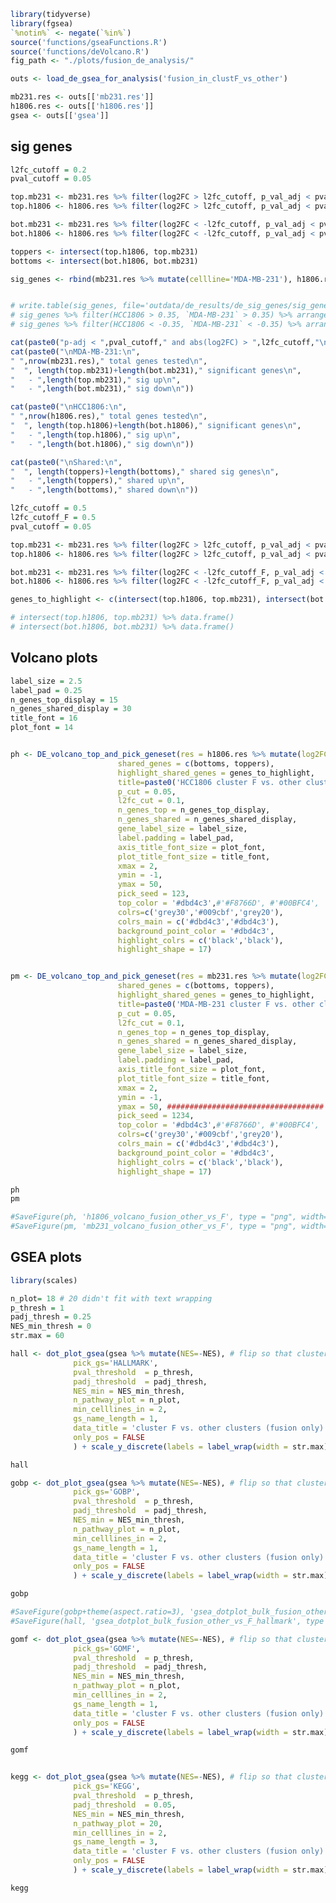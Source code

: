 ```r
library(tidyverse)
library(fgsea)
`%notin%` <- negate(`%in%`)
source('functions/gseaFunctions.R')
source('functions/deVolcano.R')
fig_path <- "./plots/fusion_de_analysis/"
```

```r
outs <- load_de_gsea_for_analysis('fusion_in_clustF_vs_other')

mb231.res <- outs[['mb231.res']]
h1806.res <- outs[['h1806.res']]
gsea <- outs[['gsea']]
```


## sig genes
```r
l2fc_cutoff = 0.2
pval_cutoff = 0.05

top.mb231 <- mb231.res %>% filter(log2FC > l2fc_cutoff, p_val_adj < pval_cutoff)  %>% pull(gene)
top.h1806 <- h1806.res %>% filter(log2FC > l2fc_cutoff, p_val_adj < pval_cutoff)  %>% pull(gene)

bot.mb231 <- mb231.res %>% filter(log2FC < -l2fc_cutoff, p_val_adj < pval_cutoff) %>% arrange(log2FC)  %>% pull(gene)
bot.h1806 <- h1806.res %>% filter(log2FC < -l2fc_cutoff, p_val_adj < pval_cutoff) %>% arrange(log2FC) %>% pull(gene)

toppers <- intersect(top.h1806, top.mb231)
bottoms <- intersect(bot.h1806, bot.mb231)

sig_genes <- rbind(mb231.res %>% mutate(cellline='MDA-MB-231'), h1806.res %>% mutate(cellline='HCC1806')) %>% arrange(cellline) %>% filter(gene %in% c(toppers, bottoms)) %>% select(cellline, gene, log2FC) %>% pivot_wider(names_from = cellline, values_from = log2FC) %>% rowwise() %>%  mutate(HCC1806=round(HCC1806, 3), `MDA-MB-231`=round(`MDA-MB-231`, 3), mean_log2FC = mean(HCC1806, `MDA-MB-231`)) %>% arrange(desc(mean_log2FC))


# write.table(sig_genes, file='outdata/de_results/de_sig_genes/sig_genes_fusion_only_other_versus_F.tsv', quote=FALSE, sep='\t', col.names = TRUE)
# sig_genes %>% filter(HCC1806 > 0.35, `MDA-MB-231` > 0.35) %>% arrange(desc(mean_log2FC)) %>% pull(gene) %>% data.frame()
# sig_genes %>% filter(HCC1806 < -0.35, `MDA-MB-231` < -0.35) %>% arrange((mean_log2FC)) %>% pull(gene) %>% data.frame()

cat(paste0("p-adj < ",pval_cutoff," and abs(log2FC) > ",l2fc_cutoff,"\n"))
cat(paste0("\nMDA-MB-231:\n",
" ",nrow(mb231.res)," total genes tested\n",
"  ", length(top.mb231)+length(bot.mb231)," significant genes\n",
"   - ",length(top.mb231)," sig up\n",
"   - ",length(bot.mb231)," sig down\n"))

cat(paste0("\nHCC1806:\n",
" ",nrow(h1806.res)," total genes tested\n",
"  ", length(top.h1806)+length(bot.h1806)," significant genes\n",
"   - ",length(top.h1806)," sig up\n",
"   - ",length(bot.h1806)," sig down\n"))

cat(paste0("\nShared:\n",
"  ", length(toppers)+length(bottoms)," shared sig genes\n",
"   - ",length(toppers)," shared up\n",
"   - ",length(bottoms)," shared down\n"))
```

```r
l2fc_cutoff = 0.5
l2fc_cutoff_F = 0.5
pval_cutoff = 0.05

top.mb231 <- mb231.res %>% filter(log2FC > l2fc_cutoff, p_val_adj < pval_cutoff)  %>% pull(gene)
top.h1806 <- h1806.res %>% filter(log2FC > l2fc_cutoff, p_val_adj < pval_cutoff)  %>% pull(gene)

bot.mb231 <- mb231.res %>% filter(log2FC < -l2fc_cutoff_F, p_val_adj < pval_cutoff) %>% arrange(log2FC) %>% pull(gene)
bot.h1806 <- h1806.res %>% filter(log2FC < -l2fc_cutoff_F, p_val_adj < pval_cutoff) %>% arrange(log2FC) %>% pull(gene)

genes_to_highlight <- c(intersect(top.h1806, top.mb231), intersect(bot.h1806, bot.mb231))

# intersect(top.h1806, top.mb231) %>% data.frame()
# intersect(bot.h1806, bot.mb231) %>% data.frame()
```


## Volcano plots
```r
label_size = 2.5
label_pad = 0.25
n_genes_top_display = 15
n_genes_shared_display = 30
title_font = 16
plot_font = 14


ph <- DE_volcano_top_and_pick_geneset(res = h1806.res %>% mutate(log2FC=-log2FC), # flip so that cluster F is on right side
                        shared_genes = c(bottoms, toppers),
                        highlight_shared_genes = genes_to_highlight,
                        title=paste0('HCC1806 cluster F vs. other clusters (fusion only)'), 
                        p_cut = 0.05, 
                        l2fc_cut = 0.1, 
                        n_genes_top = n_genes_top_display,
                        n_genes_shared = n_genes_shared_display,
                        gene_label_size = label_size,
                        label.padding = label_pad,
                        axis_title_font_size = plot_font,
                        plot_title_font_size = title_font,
                        xmax = 2,
                        ymin = -1,
                        ymax = 50,
                        pick_seed = 123,
                        top_color = '#dbd4c3',#'#F8766D', #'#00BFC4',
                        colrs=c('grey30','#009cbf','grey20'),
                        colrs_main = c('#dbd4c3','#dbd4c3'),
                        background_point_color = '#dbd4c3',
                        highlight_colrs = c('black','black'),
                        highlight_shape = 17) 


pm <- DE_volcano_top_and_pick_geneset(res = mb231.res %>% mutate(log2FC=-log2FC), # flip so that cluster F is on right side
                        shared_genes = c(bottoms, toppers),
                        highlight_shared_genes = genes_to_highlight,
                        title=paste0('MDA-MB-231 cluster F vs. other clusters (fusion only)'), 
                        p_cut = 0.05, 
                        l2fc_cut = 0.1, 
                        n_genes_top = n_genes_top_display,
                        n_genes_shared = n_genes_shared_display,
                        gene_label_size = label_size,
                        label.padding = label_pad,
                        axis_title_font_size = plot_font,
                        plot_title_font_size = title_font,
                        xmax = 2,
                        ymin = -1,
                        ymax = 50, ###################################
                        pick_seed = 1234,
                        top_color = '#dbd4c3',#'#F8766D', #'#00BFC4',
                        colrs=c('grey30','#009cbf','grey20'),
                        colrs_main = c('#dbd4c3','#dbd4c3'),
                        background_point_color = '#dbd4c3',
                        highlight_colrs = c('black','black'),
                        highlight_shape = 17) 

ph
pm

#SaveFigure(ph, 'h1806_volcano_fusion_other_vs_F', type = "png", width=6, height=4, res=600)
#SaveFigure(pm, 'mb231_volcano_fusion_other_vs_F', type = "png", width=6, height=4, res=600)
```

## GSEA plots
```r
library(scales)

n_plot= 18 # 20 didn't fit with text wrapping
p_thresh = 1
padj_thresh = 0.25
NES_min_thresh = 0
str.max = 60 

hall <- dot_plot_gsea(gsea %>% mutate(NES=-NES), # flip so that cluster F is on top 
              pick_gs='HALLMARK', 
              pval_threshold  = p_thresh, 
              padj_threshold  = padj_thresh, 
              NES_min = NES_min_thresh, 
              n_pathway_plot = n_plot, 
              min_celllines_in = 2, 
              gs_name_length = 1,
              data_title = 'cluster F vs. other clusters (fusion only)', 
              only_pos = FALSE
              ) + scale_y_discrete(labels = label_wrap(width = str.max))

hall

gobp <- dot_plot_gsea(gsea %>% mutate(NES=-NES), # flip so that cluster F is on top
              pick_gs='GOBP', 
              pval_threshold  = p_thresh, 
              padj_threshold  = padj_thresh, 
              NES_min = NES_min_thresh, 
              n_pathway_plot = n_plot, 
              min_celllines_in = 2, 
              gs_name_length = 1,
              data_title = 'cluster F vs. other clusters (fusion only)', 
              only_pos = FALSE
              ) + scale_y_discrete(labels = label_wrap(width = str.max))

gobp

#SaveFigure(gobp+theme(aspect.ratio=3), 'gsea_dotplot_bulk_fusion_other_vs_F_gobp', type = "png", width=10, height=10, res=600)
#SaveFigure(hall, 'gsea_dotplot_bulk_fusion_other_vs_F_hallmark', type = "png", width=7, height=4, res=600)
```

```r
gomf <- dot_plot_gsea(gsea %>% mutate(NES=-NES), # flip so that cluster F is on top
              pick_gs='GOMF', 
              pval_threshold  = p_thresh, 
              padj_threshold  = padj_thresh, 
              NES_min = NES_min_thresh, 
              n_pathway_plot = n_plot, 
              min_celllines_in = 2, 
              gs_name_length = 1,
              data_title = 'cluster F vs. other clusters (fusion only)', 
              only_pos = FALSE
              ) + scale_y_discrete(labels = label_wrap(width = str.max))

gomf


kegg <- dot_plot_gsea(gsea %>% mutate(NES=-NES), # flip so that cluster F is on top
              pick_gs='KEGG', 
              pval_threshold  = p_thresh, 
              padj_threshold  = 0.05, 
              NES_min = NES_min_thresh, 
              n_pathway_plot = 20, 
              min_celllines_in = 2, 
              gs_name_length = 3,
              data_title = 'cluster F vs. other clusters (fusion only)', 
              only_pos = FALSE
              ) + scale_y_discrete(labels = label_wrap(width = str.max))

kegg
```
